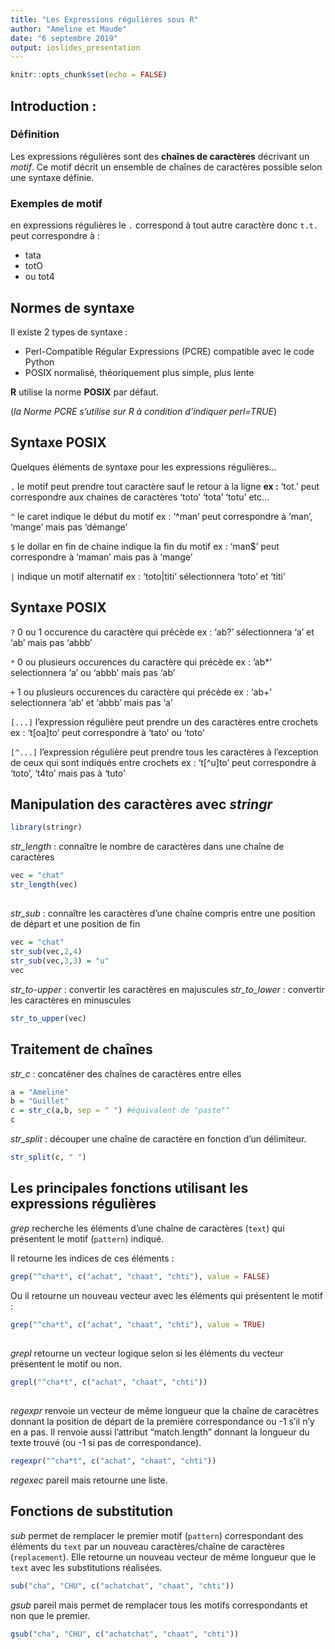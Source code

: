 ```yaml
---
title: "Les Expressions régulières sous R"
author: "Ameline et Maude"
date: "6 septembre 2019"
output: ioslides_presentation
---
```


```r
knitr::opts_chunk$set(echo = FALSE)
```


## Introduction :

### Définition
Les expressions régulières sont des **chaînes de caractères** décrivant un *motif*. Ce motif décrit un ensemble de chaînes de caractères possible selon une syntaxe définie.  

### Exemples de motif

en expressions régulières le `.` correspond à tout autre caractère donc `t.t.` peut correspondre à :

- tata
- totO
- ou  tot4 

## Normes de syntaxe
Il existe 2 types de syntaxe :

- Perl-Compatible Régular Expressions (PCRE) compatible avec le code Python
- POSIX normalisé, théoriquement plus simple, plus lente

**R** utilise la norme **POSIX** par défaut.

(*la Norme PCRE s'utilise sur R à condition d'indiquer perl=TRUE*)

## Syntaxe POSIX
Quelques éléments de syntaxe pour les expressions régulières...

`.` le motif peut prendre tout caractère sauf le retour à la ligne 
**ex :** 'tot.' peut correspondre aux chaines de caractères 'toto' 'tota' 'totu' etc...

`^` le caret indique le début du motif
ex : '^man' peut correspondre à 'man', 'mange' mais pas 'démange'

`$` le dollar en fin de chaine indique la fin du motif
ex : 'man$' peut correspondre à 'maman' mais pas à 'mange'

`|` indique un motif alternatif
ex : 'toto|titi' sélectionnera 'toto' et 'titi'


## Syntaxe POSIX

`?` 0 ou 1 occurence du caractère qui précède
ex : 'ab?' sélectionnera 'a' et 'ab' mais pas 'abbb'

`*` 0 ou plusieurs occurences du caractère qui précède
ex : 'ab*' selectionnera  'a' ou 'abbb' mais pas 'ab'

`+` 1 ou plusieurs occurences du caractère qui précède
ex : 'ab+' selectionnera 'ab' et 'abbb' mais pas 'a'

`[...]` l'expression régulière peut prendre un des caractères entre crochets
ex : 't[oa]to' peut correspondre à 'tato' ou 'toto'

`[^...]` l'expression régulière peut prendre tous les caractères à l'exception de ceux qui sont indiqués entre crochets
ex : 't[^u]to' peut correspondre à 'toto', 't4to' mais pas à 'tuto'


## Manipulation des caractères avec *stringr*

```r
library(stringr)
```

*str_length* : connaître le nombre de caractères dans une chaîne de caractères                             

```r
vec = "chat"
str_length(vec)
```

##     

*str_sub* : connaître les caractères d'une chaîne compris entre une position de départ et une position de fin

```r
vec = "chat"
str_sub(vec,2,4)
str_sub(vec,3,3) = "u"
vec
```

*str_to-upper* : convertir les caractères en majuscules
*str_to_lower* : convertir les caractères en minuscules

```r
str_to_upper(vec)
```



## Traitement de chaînes

*str_c* : concaténer des chaînes de caractères entre elles
```r
a = "Ameline"
b = "Guillet"
c = str_c(a,b, sep = " ") #équivalent de "paste""
c
```

*str_split* : découper une chaîne de caractère en fonction d'un délimiteur.

```r
str_split(c, " ")
```



## Les principales fonctions utilisant les expressions régulières

*grep* recherche les éléments d'une chaîne de caractères (`text`) qui présentent le motif (`pattern`) indiqué.

Il retourne les indices de ces éléments :

```r
grep("^cha*t", c("achat", "chaat", "chti"), value = FALSE)
```

Ou il retourne un nouveau vecteur avec les éléments qui présentent le motif :

```r
grep("^cha*t", c("achat", "chaat", "chti"), value = TRUE)
```

## 

*grepl* retourne un vecteur logique selon si les éléments du vecteur présentent le motif ou non.

```r
grepl("^cha*t", c("achat", "chaat", "chti"))
```

##

*regexpr* renvoie un vecteur de même longueur que la chaîne de caracètres donnant la position de départ de la première correspondance ou -1 s'il n'y en a pas. Il renvoie aussi l'attribut "match.length" donnant la longueur du texte trouvé (ou -1 si pas de correspondance).

```r
regexpr("^cha*t", c("achat", "chaat", "chti"))
```

*regexec* pareil mais retourne une liste.

## Fonctions de substitution

*sub* permet de remplacer le premier motif (`pattern`) correspondant des éléments du `text` par un nouveau caractères/chaîne de caractères (`replacement`). Elle retourne un nouveau vecteur de même longueur que le `text` avec les substitutions réalisées.

```r
sub("cha", "CHU", c("achatchat", "chaat", "chti"))
```

*gsub* pareil mais permet de remplacer tous les motifs correspondants et non que le premier.

```r
gsub("cha", "CHU", c("achatchat", "chaat", "chti"))
```






